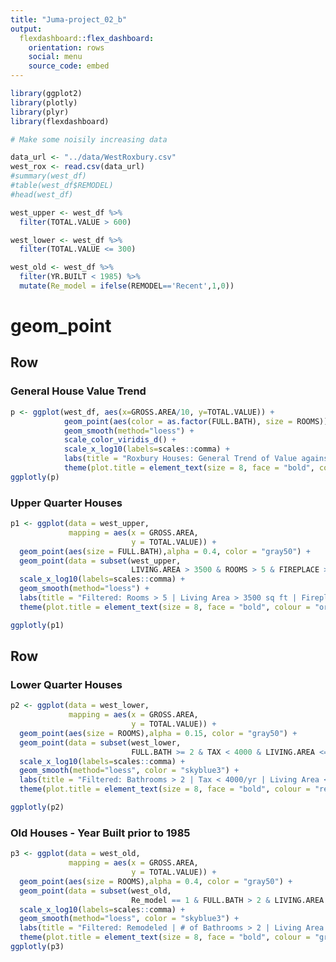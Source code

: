 ```yaml
---
title: "Juma-project_02_b"
output: 
  flexdashboard::flex_dashboard:
    orientation: rows
    social: menu
    source_code: embed
---
```



```r
library(ggplot2)
library(plotly)
library(plyr)
library(flexdashboard)

# Make some noisily increasing data

data_url <- "../data/WestRoxbury.csv"
west_rox <- read.csv(data_url)
#summary(west_df)
#table(west_df$REMODEL)
#head(west_df)

west_upper <- west_df %>%
  filter(TOTAL.VALUE > 600)

west_lower <- west_df %>%
  filter(TOTAL.VALUE <= 300)

west_old <- west_df %>%
  filter(YR.BUILT < 1985) %>%
  mutate(Re_model = ifelse(REMODEL=='Recent',1,0))

```

geom_point
=======================================================================

Row
-----------------------------------------------------------------------

### General House Value Trend

```r
p <- ggplot(west_df, aes(x=GROSS.AREA/10, y=TOTAL.VALUE)) +
            geom_point(aes(color = as.factor(FULL.BATH), size = ROOMS)) +
            geom_smooth(method="loess") +
            scale_color_viridis_d() +
            scale_x_log10(labels=scales::comma) +
            labs(title = "Roxbury Houses: General Trend of Value against Total Area") +
            theme(plot.title = element_text(size = 8, face = "bold", colour = "dodgerblue4"))
ggplotly(p)
```



### Upper Quarter Houses

```r
p1 <- ggplot(data = west_upper,
             mapping = aes(x = GROSS.AREA,
                           y = TOTAL.VALUE)) + 
  geom_point(aes(size = FULL.BATH),alpha = 0.4, color = "gray50") +
  geom_point(data = subset(west_upper,
                           LIVING.AREA > 3500 & ROOMS > 5 & FIREPLACE > 0), color = "orange3") +
  scale_x_log10(labels=scales::comma) +
  geom_smooth(method="loess") + 
  labs(title = "Filtered: Rooms > 5 | Living Area > 3500 sq ft | Fireplace = Yes") +
  theme(plot.title = element_text(size = 8, face = "bold", colour = "orange3"))

ggplotly(p1)
```

Row
-----------------------------------------------------------------------

### Lower Quarter Houses

```r
p2 <- ggplot(data = west_lower,
             mapping = aes(x = GROSS.AREA,
                           y = TOTAL.VALUE)) + 
  geom_point(aes(size = ROOMS),alpha = 0.15, color = "gray50") +
  geom_point(data = subset(west_lower,
                           FULL.BATH >= 2 & TAX < 4000 & LIVING.AREA <= 2000), color = "red4") +
  scale_x_log10(labels=scales::comma) +
  geom_smooth(method="loess", color = "skyblue3") +
  labs(title = "Filtered: Bathrooms > 2 | Tax < 4000/yr | Living Area <= 2000 sq ft") +
  theme(plot.title = element_text(size = 8, face = "bold", colour = "red4"))

ggplotly(p2)
```

### Old Houses - Year Built prior to 1985

```r

p3 <- ggplot(data = west_old,
             mapping = aes(x = GROSS.AREA,
                           y = TOTAL.VALUE)) + 
  geom_point(aes(size = ROOMS),alpha = 0.4, color = "gray50") +
  geom_point(data = subset(west_old,
                           Re_model == 1 & FULL.BATH > 2 & LIVING.AREA > 2000), color = "green3") +
  scale_x_log10(labels=scales::comma) +
  geom_smooth(method="loess", color = "skyblue3") + 
  labs(title = "Filtered: Remodeled | # of Bathrooms > 2 | Living Area > 2000 sqft") +
  theme(plot.title = element_text(size = 8, face = "bold", colour = "green3"))
ggplotly(p3)





```
